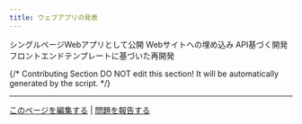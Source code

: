 ```yaml
---
title: ウェブアプリの発表
---
```



<Card title="シングルページWebアプリとして公開" icon="link" href="launch-your-webapp-quickly/">
  シングルページWebアプリとして公開
</Card>

<Card title="Webサイトへの埋め込み" icon="link" href="embedding-in-websites.md">
  Webサイトへの埋め込み
</Card>

<Card title="API基づく開発" icon="link" href="developing-with-apis.md">
  API基づく開発
</Card>

<Card title="フロントエンドテンプレートに基づいた再開発" icon="link" href="based-on-frontend-templates.md">
  フロントエンドテンプレートに基づいた再開発
</Card>

{/*
Contributing Section
DO NOT edit this section!
It will be automatically generated by the script.
*/}

---

[このページを編集する](https://github.com/langgenius/dify-docs/edit/main/ja-jp/documentation/pages/publish/README.mdx) | [問題を報告する](https://github.com/langgenius/dify-docs/issues/new?template=docs.yml)

